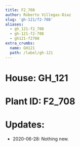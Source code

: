 ```yaml
---
title: F2_708
author: Roberto Villegas-Diaz
slug: 'gh-121/f2-708'
aliases:
  - gh_121-f2_708
  - gh-121-f2-708
  - gh121-f2708
extra_crumbs:
  name: GH121
  path: /label/gh-121
---
```


# **House**: GH_121
# **Plant ID**: F2_708
# **Updates**: 
 - 2020-06-28: Nothing new.
